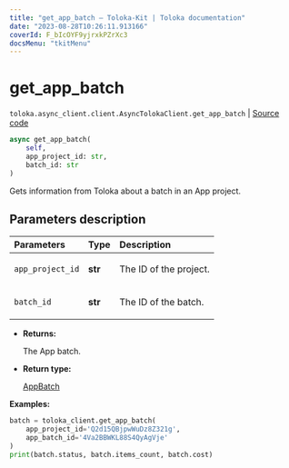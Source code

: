 ```yaml
---
title: "get_app_batch — Toloka-Kit | Toloka documentation"
date: "2023-08-28T10:26:11.913166"
coverId: F_bIcOYF9yjrxkPZrXc3
docsMenu: "tkitMenu"
---
```


# get_app_batch

`toloka.async_client.client.AsyncTolokaClient.get_app_batch` | [Source code](https://github.com/Toloka/toloka-kit/blob/v1.2.1/src/async_client/client.py#L0)

```python
async get_app_batch(
    self,
    app_project_id: str,
    batch_id: str
)
```

Gets information from Toloka about a batch in an App project.

## Parameters description

| Parameters | Type | Description |
| :----------| :----| :-----------|
`app_project_id`|**str**|<p>The ID of the project.</p>
`batch_id`|**str**|<p>The ID of the batch.</p>

* **Returns:**

  The App batch.

* **Return type:**

  [AppBatch](/docs/toloka-kit/reference/toloka.client.app.AppBatch)

**Examples:**

```python
batch = toloka_client.get_app_batch(
    app_project_id='Q2d15QBjpwWuDz8Z321g',
    app_batch_id='4Va2BBWKL88S4QyAgVje'
)
print(batch.status, batch.items_count, batch.cost)
```